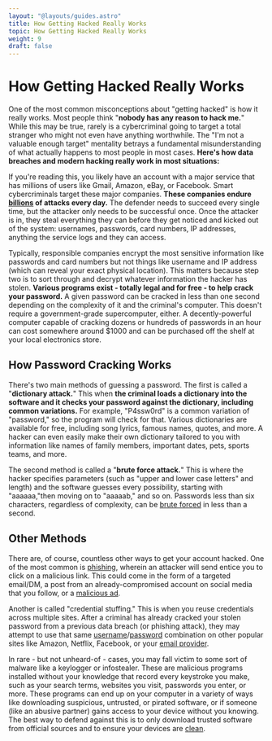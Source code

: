 ```yaml
---
layout: "@layouts/guides.astro"
title: How Getting Hacked Really Works
topic: How Getting Hacked Really Works
weight: 9
draft: false
---
```


# How Getting Hacked Really Works

One of the most common misconceptions about "getting hacked" is how it really works. Most people think "**nobody has any reason to hack me.**" While this may be true, rarely is a cybercriminal going to target a total stranger who might not even have anything worthwhile. The "I'm not a valuable enough target" mentality betrays a fundamental misunderstanding of what actually happens to most people in most cases. **Here's how data breaches and modern hacking really work in most situations:**

If you're reading this, you likely have an account with a major service that has millions of users like Gmail, Amazon, eBay, or Facebook. Smart cybercriminals target these major companies. **These companies endure [billions](https://it.slashdot.org/story/24/01/17/1423212/jpmorgan-suffers-45-billion-cyber-attacks-a-day) of attacks every day.** The defender needs to succeed every single time, but the attacker only needs to be successful once. Once the attacker is in, they steal everything they can before they get noticed and kicked out of the system: usernames, passwords, card numbers, IP addresses, anything the service logs and they can access.

Typically, responsible companies encrypt the most sensitive information like passwords and card numbers but not things like username and IP address (which can reveal your exact physical location). This matters because step two is to sort through and decrypt whatever information the hacker has stolen. **Various programs exist - totally legal and for free - to help crack your password.** A given password can be cracked in less than one second depending on the complexity of it and the criminal's computer. This doesn't require a government-grade supercomputer, either. A decently-powerful computer capable of cracking dozens or hundreds of passwords in an hour can cost somewhere around $1000 and can be purchased off the shelf at your local electronics store.

## How Password Cracking Works

There's two main methods of guessing a password. The first is called a "**dictionary attack.**" This when **the criminal loads a dictionary into the software and it checks your password against the dictionary, including common variations.** For example, "P4ssw0rd" is a common variation of "password," so the program will check for that. Various dictionaries are available for free, including song lyrics, famous names, quotes, and more. A hacker can even easily make their own dictionary tailored to you with information like names of family members, important dates, pets, sports teams, and more.

The second method is called a "**brute force attack.**" This is where the hacker specifies parameters (such as "upper and lower case letters" and length) and the software guesses every possibility, starting with "aaaaaa,"then moving on to "aaaaab," and so on. Passwords less than six characters, regardless of complexity, can be [brute forced](https://proton.me/blog/how-long-should-my-password-be/) in less than a second.

## Other Methods

There are, of course, countless other ways to get your account hacked. One of the most common is [phishing](/guides/less-important/habits#phishing--clicking-links), wherein an attacker will send entice you to click on a malicious link. This could come in the form of a targeted email/DM, a post from an already-compromised account on social media that you follow, or a [malicious ad](https://techcrunch.com/2022/12/22/fbi-ad-blocker/).

Another is called "credential stuffing." This is when you reuse credentials across multiple sites. After a criminal has already cracked your stolen password from a previous data breach (or phishing attack), they may attempt to use that same [username](/guides/less-important/habits#social-media)/[password](guides/most-important/passwords) combination on other popular sites like Amazon, Netflix, Facebook, or your [email provider](/guides/moderately-important/email-aliasing).

In rare - but not unheard-of - cases, you may fall victim to some sort of malware like a keylogger or infostealer. These are malicious programs installed without your knowledge that record every keystroke you make, such as your search terms, websites you visit, passwords you enter, or more. These programs can end up on your computer in a variety of ways like downloading suspicious, untrusted, or pirated software, or if someone (like an abusive partner) gains access to your device without you knowing. The best way to defend against this is to only download trusted software from official sources and to ensure your devices are [clean](/guides/most-important/auditing/).
